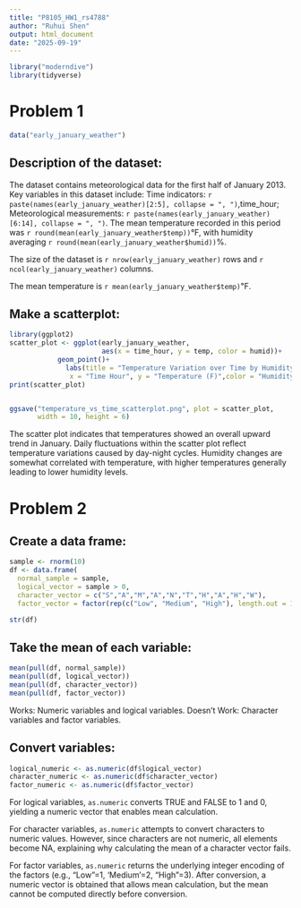 ```yaml
---
title: "P8105_HW1_rs4788"
author: "Ruhui Shen"
output: html_document
date: "2025-09-19"
---
```



```r
library("moderndive")
library(tidyverse)

```

# Problem 1

```r
data("early_january_weather")
```


## Description of the dataset:

The dataset contains meteorological data for the first half of January 2013. 
Key variables in this dataset include: Time indicators: `r paste(names(early_january_weather)[2:5], collapse = ", ")`,time_hour; 
Meteorological measurements: `r paste(names(early_january_weather)[6:14], collapse = ", ")`.
The mean temperature recorded in this period was `r round(mean(early_january_weather$temp))`°F, 
with humidity averaging `r round(mean(early_january_weather$humid))`%.

The size of the dataset is `r nrow(early_january_weather)` rows 
  and `r ncol(early_january_weather)` columns.
  
The mean temperature is `r mean(early_january_weather$temp)`℉.



## Make a scatterplot:

```r
library(ggplot2)
scatter_plot <- ggplot(early_january_weather, 
                       aes(x = time_hour, y = temp, color = humid))+ 
            geom_point()+
              labs(title = "Temperature Variation over Time by Humidity Level",
               x = "Time Hour", y = "Temperature (F)",color = "Humidity") 
print(scatter_plot)


ggsave("temperature_vs_time_scatterplot.png", plot = scatter_plot, 
       width = 10, height = 6)

```
The scatter plot indicates that temperatures showed an overall upward trend in January. Daily fluctuations within the scatter plot reflect temperature variations caused by day-night cycles. Humidity changes are somewhat correlated with temperature, with higher temperatures generally leading to lower humidity levels.



# Problem 2

## Create a data frame:

```r
sample <- rnorm(10)
df <- data.frame(
  normal_sample = sample,
  logical_vector = sample > 0, 
  character_vector = c("S","A","M","A","N","T","H","A","H","W"), 
  factor_vector = factor(rep(c("Low", "Medium", "High"), length.out = 10)) )

str(df)
```


## Take the mean of each variable:

```r
mean(pull(df, normal_sample))
mean(pull(df, logical_vector))
mean(pull(df, character_vector))
mean(pull(df, factor_vector))
```
Works: Numeric variables and logical variables.
Doesn't Work: Character variables and factor variables.


## Convert variables:

```r
logical_numeric <- as.numeric(df$logical_vector)  
character_numeric <- as.numeric(df$character_vector) 
factor_numeric <- as.numeric(df$factor_vector) 
```

For logical variables, `as.numeric` converts TRUE and FALSE to 1 and 0, yielding a numeric vector that enables mean calculation.

For character variables, `as.numeric` attempts to convert characters to numeric values. However, since characters are not numeric, all elements become NA, explaining why calculating the mean of a character vector fails.

For factor variables, `as.numeric` returns the underlying integer encoding of the factors (e.g., “Low”=1, ‘Medium’=2, “High”=3). After conversion, a numeric vector is obtained that allows mean calculation, but the mean cannot be computed directly before conversion.